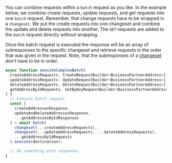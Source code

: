 You can combine requests within a `batch` request as you like.
In the example below, we combine create requests, update requests, and get requests into one `batch` request.
Remember, that change requests have to be wrapped in a `changeset`.
We put the create requests into one changeset and combine the update and delete requests into another.
The `GET` requests are added to the `batch` request directly without wrapping.

Once the batch request is executed the response will be an array of subresponses to the specific changeset and retrieve requests in the order that was given in the request.
Note, that the subresponses of a [changeset](#changeset) don't have to be in order.

```ts
async function executeComplexBatch(
  createAddressRequests: CreateRequestBuilder<BusinessPartnerAddress>[],
  updateAddressRequests: UpdateRequestBuilder<BusinessPartnerAddress>[],
  deleteAddressRequests: DeleteRequestBuilder<BusinessPartnerAddress>[],
  getAddressByIdRequests: GetByKeyRequestBuilder<BusinessPartnerAddress>[]
) {
  // Execute batch request
  const [
    createAddressesResponse,
    updateAndDeleteAddressesResponse,
    ...getAddressesByIdResponses
  ] = await batch(
    changeset(...createAddressRequests),
    changeset(...updateAddressRequests, ...deleteAddressRequests),
    ...getAddressByIdRequests
  ).execute(destination);

  // Do something with responses
}
```
